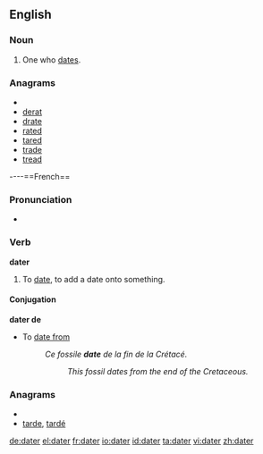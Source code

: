 ==English==

===Noun===
{{en-noun}}

# One who [[date]]s.

===Anagrams===
* {{alphagram|adert}}
* [[derat#English|derat]]
* [[drate#English|drate]]
* [[rated#English|rated]]
* [[tared#English|tared]]
* [[trade#English|trade]]
* [[tread#English|tread]]


----==French==

===Pronunciation===
* {{audio|Fr-dater.ogg|Audio}}

===Verb===
'''dater'''

# To [[date]], to add a date onto something.

====Conjugation====
{{fr-conj-er|dat|avoir}}

'''dater de'''

* To [[date from]]
*: ''Ce fossile '''date''' de la fin de la Crétacé.''
*:: ''This fossil dates from the end of the Cretaceous.''

===Anagrams===
* {{alphagram|adert}}
* [[tarde#French|tarde]], [[tardé#French|tardé]]


[[de:dater]]
[[el:dater]]
[[fr:dater]]
[[io:dater]]
[[id:dater]]
[[ta:dater]]
[[vi:dater]]
[[zh:dater]]